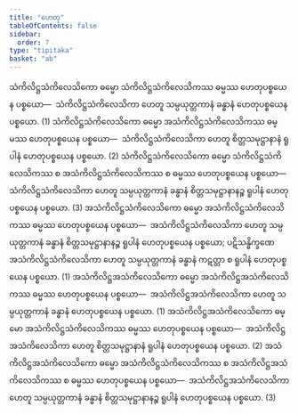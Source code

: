 ```yaml
---
title: "ဟေတု"
tableOfContents: false
sidebar:
  order: 7
type: "tipitaka"
basket: "ab"
---
```



<DynamicBreadcrumb />

<Division number="8">

<Paragraph number="2825">
သံကိလိဋ္ဌသံကိလေသိကော ဓမ္မော သံကိလိဋ္ဌသံကိလေသိကဿ ဓမ္မဿ ဟေတုပစ္စယေန ပစ္စယော—  သံကိလိဋ္ဌသံကိလေသိကာ ဟေတူ သမ္ပယုတ္တကာနံ ခန္ဓာနံ ဟေတုပစ္စယေန ပစ္စယော. (1)
</Paragraph>

<Paragraph number="2826">
သံကိလိဋ္ဌသံကိလေသိကော ဓမ္မော အသံကိလိဋ္ဌသံကိလေသိကဿ ဓမ္မဿ ဟေတုပစ္စယေန ပစ္စယော—  သံကိလိဋ္ဌသံကိလေသိကာ ဟေတူ စိတ္တသမုဋ္ဌာနာနံ ရူပါနံ ဟေတုပစ္စယေန ပစ္စယော. (2)
</Paragraph>

<Paragraph number="2827">
သံကိလိဋ္ဌသံကိလေသိကော ဓမ္မော သံကိလိဋ္ဌသံကိလေသိကဿ စ အသံကိလိဋ္ဌသံကိလေသိကဿ စ ဓမ္မဿ ဟေတုပစ္စယေန ပစ္စယော—  သံကိလိဋ္ဌသံကိလေသိကာ ဟေတူ သမ္ပယုတ္တကာနံ ခန္ဓာနံ စိတ္တသမုဋ္ဌာနာနဉ္စ ရူပါနံ ဟေတုပစ္စယေန ပစ္စယော. (3)
</Paragraph>

<Paragraph number="2828">
အသံကိလိဋ္ဌသံကိလေသိကော ဓမ္မော အသံကိလိဋ္ဌသံကိလေသိကဿ ဓမ္မဿ ဟေတုပစ္စယေန ပစ္စယော—  အသံကိလိဋ္ဌသံကိလေသိကာ ဟေတူ သမ္ပယုတ္တကာနံ ခန္ဓာနံ စိတ္တသမုဋ္ဌာနာနဉ္စ ရူပါနံ ဟေတုပစ္စယေန ပစ္စယော; ပဋိသန္ဓိက္ခဏေ အသံကိလိဋ္ဌသံကိလေသိကာ ဟေတူ သမ္ပယုတ္တကာနံ ခန္ဓာနံ ကဋတ္တာ စ ရူပါနံ ဟေတုပစ္စယေန ပစ္စယော. (1)
</Paragraph>

<Paragraph number="2829">
အသံကိလိဋ္ဌအသံကိလေသိကော ဓမ္မော အသံကိလိဋ္ဌအသံကိလေသိကဿ ဓမ္မဿ ဟေတုပစ္စယေန ပစ္စယော—  အသံကိလိဋ္ဌအသံကိလေသိကာ ဟေတူ သမ္ပယုတ္တကာနံ ခန္ဓာနံ ဟေတုပစ္စယေန ပစ္စယော. (1)
</Paragraph>

<Paragraph number="2830">
အသံကိလိဋ္ဌအသံကိလေသိကော ဓမ္မော အသံကိလိဋ္ဌသံကိလေသိကဿ ဓမ္မဿ ဟေတုပစ္စယေန ပစ္စယော—  အသံကိလိဋ္ဌအသံကိလေသိကာ ဟေတူ စိတ္တသမုဋ္ဌာနာနံ ရူပါနံ ဟေတုပစ္စယေန ပစ္စယော. (2)
</Paragraph>

<Paragraph number="2831">
အသံကိလိဋ္ဌအသံကိလေသိကော ဓမ္မော အသံကိလိဋ္ဌသံကိလေသိကဿ စ အသံကိလိဋ္ဌအသံကိလေသိကဿ စ ဓမ္မဿ ဟေတုပစ္စယေန ပစ္စယော—  အသံကိလိဋ္ဌအသံကိလေသိကာ ဟေတူ သမ္ပယုတ္တကာနံ ခန္ဓာနံ စိတ္တသမုဋ္ဌာနာနဉ္စ ရူပါနံ ဟေတုပစ္စယေန ပစ္စယော. (3)
</Paragraph>
</Division>
